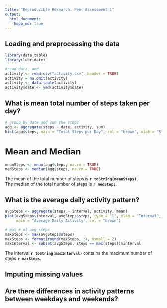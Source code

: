 ```yaml
---
title: "Reproducible Research: Peer Assessment 1"
output: 
  html_document:
    keep_md: true
---
```




## Loading and preprocessing the data
```r
library(data.table)
library(lubridate)

#read data, and 
activity <- read.csv("activity.csv", header = TRUE)
activity = na.omit(activity)
activity <- data.table(activity)
activity$date <- ymd(activity$date)
```

## What is mean total number of steps taken per day?

```r
# group by date and sum the steps
agg <- aggregate(steps ~ date, activity, sum)
hist(agg$steps, main = "Total Steps per Day", col = "brown", xlab = "Steps")
```

# Mean and Median
```r
meanSteps <- mean(agg$steps, na.rm = TRUE)
medSteps <- median(agg$steps, na.rm = TRUE)
```
The mean of the total number of steps is **`r toString(meanSteps)`**.  
The median of the total number of steps is **`r medSteps`**.


## What is the average daily activity pattern?
```r
avgSteps <- aggregate(steps ~ interval, activity, mean)
plot(avgSteps$interval, avgSteps$steps, type = "l", xlab = "Interval", ylab = "Average Steps", 
     main = "Average Daily Activity", col = "brown")

# max # of avg steps
maxSteps <- max(avgSteps$steps)
maxSteps <- format(round(maxSteps, 2), nsmall = 2)
maxInterval <- subset(avgSteps, steps == max(steps))$interval
```
The interval **`r toString(maxInterval)`** contains the maximum number of steps **`r maxSteps`**.

## Imputing missing values



## Are there differences in activity patterns between weekdays and weekends?
